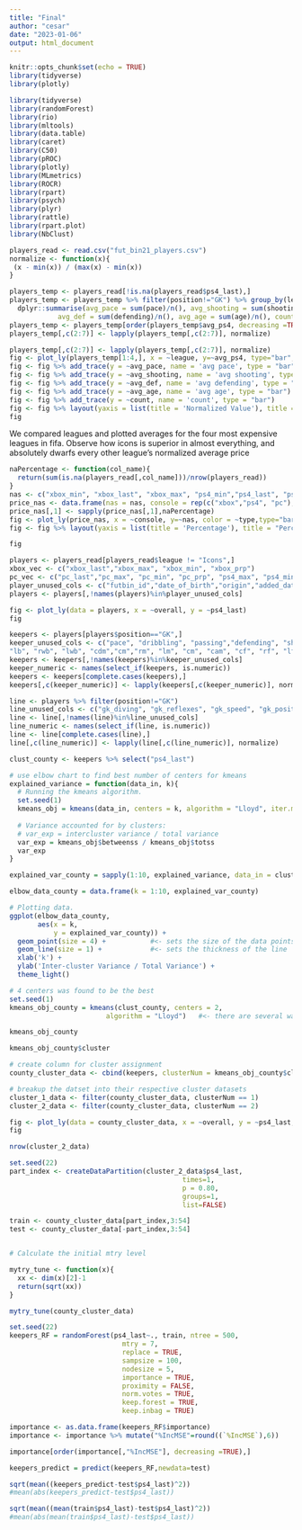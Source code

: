 ```yaml
---
title: "Final"
author: "cesar"
date: "2023-01-06"
output: html_document
---
```

```r
knitr::opts_chunk$set(echo = TRUE)
library(tidyverse)
library(plotly)

library(tidyverse)
library(randomForest)
library(rio)
library(mltools)
library(data.table)
library(caret)
library(C50)
library(pROC)
library(plotly)
library(MLmetrics)
library(ROCR)
library(rpart)
library(psych)
library(plyr)
library(rattle)
library(rpart.plot)
library(NbClust)
```
```r
players_read <- read.csv("fut_bin21_players.csv")
normalize <- function(x){
 (x - min(x)) / (max(x) - min(x))
}
```

```r
players_temp <- players_read[!is.na(players_read$ps4_last),]
players_temp <- players_temp %>% filter(position!="GK") %>% group_by(league) %>% 
  dplyr::summarise(avg_pace = sum(pace)/n(), avg_shooting = sum(shooting)/n(), avg_ps4 = sum(ps4_last)/n(),
            avg_def = sum(defending)/n(), avg_age = sum(age)/n(), count =n()) 
players_temp <- players_temp[order(players_temp$avg_ps4, decreasing =TRUE),]
players_temp[,c(2:7)] <- lapply(players_temp[,c(2:7)], normalize)

players_temp[,c(2:7)] <- lapply(players_temp[,c(2:7)], normalize)
fig <- plot_ly(players_temp[1:4,], x = ~league, y=~avg_ps4, type="bar", name="avg ps4_price")
fig <- fig %>% add_trace(y = ~avg_pace, name = 'avg pace', type = "bar")
fig <- fig %>% add_trace(y = ~avg_shooting, name = 'avg shooting', type = "bar")
fig <- fig %>% add_trace(y = ~avg_def, name = 'avg defending', type = "bar")
fig <- fig %>% add_trace(y = ~avg_age, name = 'avg age', type = "bar")
fig <- fig %>% add_trace(y = ~count, name = 'count', type = "bar")
fig <- fig %>% layout(yaxis = list(title = 'Normalized Value'), title = "Normalized Stats of 4 Most Expensive Leagues", barmode = 'group')
fig

```
We compared leagues and plotted averages for the four most expensive leagues in fifa. Observe how icons is superior in almost everything, and absolutely dwarfs every other league's normalized average price
```r
naPercentage <- function(col_name){
  return(sum(is.na(players_read[,col_name]))/nrow(players_read))
}
nas <- c("xbox_min", "xbox_last", "xbox_max", "ps4_min","ps4_last", "ps4_max", "pc_min","pc_last", "pc_max")
price_nas <- data.frame(nas = nas, console = rep(c("xbox","ps4", "pc"), each=3), type = rep(c("min", "last", "max"), times=3))
price_nas[,1] <- sapply(price_nas[,1],naPercentage)
fig <- plot_ly(price_nas, x = ~console, y=~nas, color = ~type,type="bar")
fig <- fig %>% layout(yaxis = list(title = 'Percentage'), title = "Percentage Nulls per Console", barmode = 'group')

fig
```
```r
players <- players_read[players_read$league != "Icons",]
xbox_vec <- c("xbox_last","xbox_max", "xbox_min", "xbox_prp")
pc_vec <- c("pc_last","pc_max", "pc_min", "pc_prp", "ps4_max", "ps4_min")
player_unused_cols <- c("futbin_id","date_of_birth","origin","added_date", "base_id", "resource_id", xbox_vec, pc_vec, "ps4_prp", "specialities", "traits")
players <- players[,!names(players)%in%player_unused_cols]
```
```r
fig <- plot_ly(data = players, x = ~overall, y = ~ps4_last)
fig
```
```r
keepers <- players[players$position=="GK",]
keeper_unused_cols <- c("pace", "dribbling", "passing","defending", "shooting", "physicality", "cb", "rb",
"lb", "rwb", "lwb", "cdm","cm","rm", "lm", "cm", "cam", "cf", "rf", "lf", "rw", "lw", "st", "skill_moves")
keepers <- keepers[,!names(keepers)%in%keeper_unused_cols]
keeper_numeric <- names(select_if(keepers, is.numeric))
keepers <- keepers[complete.cases(keepers),]
keepers[,c(keeper_numeric)] <- lapply(keepers[,c(keeper_numeric)], normalize)

line <- players %>% filter(position!="GK")
line_unused_cols <- c("gk_diving", "gk_reflexes", "gk_speed", "gk_positoning", "gk_kicking", "gk_handling", "skill_moves")
line <- line[,!names(line)%in%line_unused_cols]
line_numeric <- names(select_if(line, is.numeric))
line <- line[complete.cases(line),]
line[,c(line_numeric)] <- lapply(line[,c(line_numeric)], normalize)
```

```r
clust_county <- keepers %>% select("ps4_last")

# use elbow chart to find best number of centers for kmeans
explained_variance = function(data_in, k){
  # Running the kmeans algorithm.
  set.seed(1)
  kmeans_obj = kmeans(data_in, centers = k, algorithm = "Lloyd", iter.max = 30)
  
  # Variance accounted for by clusters:
  # var_exp = intercluster variance / total variance
  var_exp = kmeans_obj$betweenss / kmeans_obj$totss
  var_exp  
}

explained_var_county = sapply(1:10, explained_variance, data_in = clust_county) #removing variables that won't be used for cluster

elbow_data_county = data.frame(k = 1:10, explained_var_county)

# Plotting data.
ggplot(elbow_data_county, 
       aes(x = k,  
           y = explained_var_county)) + 
  geom_point(size = 4) +           #<- sets the size of the data points
  geom_line(size = 1) +            #<- sets the thickness of the line
  xlab('k') + 
  ylab('Inter-cluster Variance / Total Variance') + 
  theme_light()
```
```r
# 4 centers was found to be the best
set.seed(1)
kmeans_obj_county = kmeans(clust_county, centers = 2, 
                        algorithm = "Lloyd")   #<- there are several ways of implementing

kmeans_obj_county

kmeans_obj_county$cluster

# create column for cluster assignment
county_cluster_data <- cbind(keepers, clusterNum = kmeans_obj_county$cluster)

# breakup the datset into their respective cluster datasets
cluster_1_data <- filter(county_cluster_data, clusterNum == 1) 
cluster_2_data <- filter(county_cluster_data, clusterNum == 2) 
```
```r
fig <- plot_ly(data = county_cluster_data, x = ~overall, y = ~ps4_last, color=~clusterNum)
fig
```


```r
nrow(cluster_2_data)
```
```r
set.seed(22)
part_index <- createDataPartition(cluster_2_data$ps4_last,
                                           times=1,
                                           p = 0.80,
                                           groups=1,
                                           list=FALSE)

train <- county_cluster_data[part_index,3:54]
test <- county_cluster_data[-part_index,3:54]


# Calculate the initial mtry level

mytry_tune <- function(x){
  xx <- dim(x)[2]-1
  return(sqrt(xx))
}

mytry_tune(county_cluster_data)
```
```r
set.seed(22)
keepers_RF = randomForest(ps4_last~., train, ntree = 500,
                            mtry = 7,            
                            replace = TRUE,      
                            sampsize = 100,      
                            nodesize = 5,        
                            importance = TRUE,   
                            proximity = FALSE,    
                            norm.votes = TRUE,   
                            keep.forest = TRUE,  
                            keep.inbag = TRUE)   

importance <- as.data.frame(keepers_RF$importance)
importance <- importance %>% mutate("%IncMSE"=round((`%IncMSE`),6))

importance[order(importance[,"%IncMSE"], decreasing =TRUE),]
```

```r
keepers_predict = predict(keepers_RF,newdata=test)

sqrt(mean((keepers_predict-test$ps4_last)^2))
#mean(abs(keepers_predict-test$ps4_last))

sqrt(mean((mean(train$ps4_last)-test$ps4_last)^2))
#mean(abs(mean(train$ps4_last)-test$ps4_last))

```